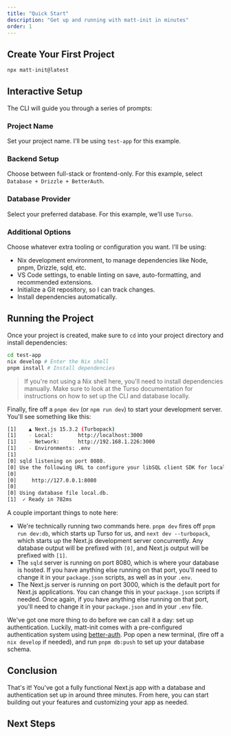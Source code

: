 ```yaml
---
title: "Quick Start"
description: "Get up and running with matt-init in minutes"
order: 1
---
```


## Create Your First Project

```bash
npx matt-init@latest
```

## Interactive Setup

The CLI will guide you through a series of prompts:

### Project Name
Set your project name. I'll be using `test-app` for this example.

### Backend Setup
Choose between full-stack or frontend-only. For this example, select `Database + Drizzle + BetterAuth`.

### Database Provider
Select your preferred database. For this example, we'll use `Turso`.

### Additional Options
Choose whatever extra tooling or configuration you want. I'll be using:
   - Nix development environment, to manage dependencies like Node, pnpm, Drizzle, sqld, etc.
   - VS Code settings, to enable linting on save, auto-formatting, and recommended extensions.
   - Initialize a Git repository, so I can track changes.
   - Install dependencies automatically.

## Running the Project

Once your project is created, make sure to `cd` into your project directory and install dependencies:

```bash
cd test-app
nix develop # Enter the Nix shell
pnpm install # Install dependencies
```

> If you're not using a Nix shell here, you'll need to install dependencies manually. Make sure to look at the <Link href="/docs/usage/databases#turso">Turso</Link> documentation for instructions on how to set up the CLI and database locally.

Finally, fire off a `pnpm dev` (or `npm run dev`) to start your development server. You'll see something like this:

```bash
[1]    ▲ Next.js 15.3.2 (Turbopack)
[1]    - Local:        http://localhost:3000
[1]    - Network:      http://192.168.1.226:3000
[1]    - Environments: .env
[1]
[0] sqld listening on port 8080.
[0] Use the following URL to configure your libSQL client SDK for local development:
[0]
[0]     http://127.0.0.1:8080
[0]
[0] Using database file local.db.
[1]  ✓ Ready in 782ms
```

A couple important things to note here:
- We're technically running two commands here. `pnpm dev` fires off `pnpm run dev:db`, which starts up Turso for us, and `next dev --turbopack`, which starts up the Next.js development server concurrently. Any database output will be prefixed with `[0]`, and Next.js output will be prefixed with `[1]`.
- The `sqld` server is running on port 8080, which is where your database is hosted. If you have anything else running on that port, you'll need to change it in your `package.json` scripts, as well as in your `.env`.
- The Next.js server is running on port 3000, which is the default port for Next.js applications. You can change this in your `package.json` scripts if needed. Once again, if you have anything else running on that port, you'll need to change it in your `package.json` and in your `.env` file.

We've got one more thing to do before we can call it a day: set up authentication. Luckily, matt-init comes with a pre-configured authentication system using [better-auth](/docs/usage/better-auth). Pop open a new terminal, (fire off a `nix develop` if needed), and run `pnpm db:push` to set up your database schema.

## Conclusion

That's it! You've got a fully functional Next.js app with a database and authentication set up in around three minutes. From here, you can start building out your features and customizing your app as needed.

## Next Steps

<div className="grid grid-cols-1 md:grid-cols-2 gap-6 my-8">
    <CardLink
        title="Project Structure"
        description="Understand the layout of a matt-init project."
        href="/docs/about/project-structure"
    />
        <CardLink
        title="Configuration"
        description="Customize your matt-init setup."
        href="/docs/about/configuration"
    />
    <CardLink
        title="Database Setup"
        description="Learn how to configure and use Turso with matt-init."
        href="/docs/usage/databases"
    />
    <CardLink
        title="Authentication"
        description="Set up and customize BetterAuth for your app."
        href="/docs/usage/better-auth"
    />
</div>
